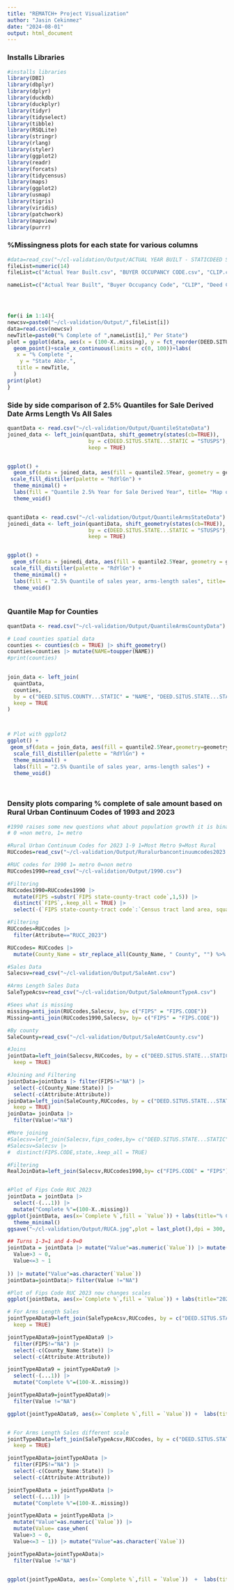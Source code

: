 ```yaml
---
title: "REMATCH+ Project Visualization"
author: "Jasin Cekinmez"
date: "2024-08-01"
output: html_document
---
```


### Installs Libraries 
````R
#installs libraries
library(DBI)
library(dbplyr)
library(dplyr)
library(duckdb)
library(duckplyr)
library(tidyr)
library(tidyselect)
library(tibble)
library(RSQLite)
library(stringr)
library(rlang)
library(styler) 
library(ggplot2)
library(readr)
library(forcats)
library(tidycensus)
library(maps)
library(ggplot2)
library(usmap)
library(tigris)
library(viridis)
library(patchwork)
library(mapview) 
library(purrr)
````




### %Missingness plots for each state for various columns 
````R

#data=read_csv("~/cl-validation/Output/ACTUAL YEAR BUILT - STATICDEED SITUS STATE - STATIC.csv")
fileList=numeric(14)
fileList=c("Actual Year Built.csv", "BUYER OCCUPANCY CODE.csv", "CLIP.csv", "DEED CATEGORY TYPE.csv", "SALE DOCUMENT TYPE  CODE.csv", "FIPS Code.csv", "PRIMARY CATEGORY CODE.csv", "PROPERTY INDICATOR CODE.csv", "SALE AMOUNT.csv", "SALE DERIVED DATE.csv", "SALE DERIVED RECORDING DATE.csv", "City.csv", "Zip Code.csv", "EFFECTIVE YEAR BUILT.csv")

nameList=c("Actual Year Built", "Buyer Occupancy Code", "CLIP", "Deed Category Type", "Sale Document Type Code", "FIPS Code", "Primary Category Code", "Property Indicator Code", "Sale Amount", "Sale Derived Date", "Sale Derived Recording Date", "City", "Zip Code", "Effective Year Built")




for(i in 1:14){
newcsv=paste0("~/cl-validation/Output/",fileList[i])
data=read.csv(newcsv)
newTitle=paste0("% Complete of ",nameList[i]," Per State")
plot = ggplot(data, aes(x = (100-X..missing), y = fct_reorder(DEED.SITUS.STATE...STATIC, X..missing, .desc = FALSE))) +
  geom_point()+scale_x_continuous(limits = c(0, 100))+labs(
   x = "% Complete ",
    y = "State Abbr.",
   title = newTitle,
  )
print(plot)
}


````



### Side by side comparison of 2.5% Quantiles for Sale Derived Date Arms Length Vs All Sales 
````R
quantData <- read.csv("~/cl-validation/Output/QuantileStateData")
joined_data <- left_join(quantData, shift_geometry(states(cb=TRUE)), 
                          by = c(DEED.SITUS.STATE...STATIC = "STUSPS"), 
                          keep = TRUE)


ggplot() +
  geom_sf(data = joined_data, aes(fill = quantile2.5Year, geometry = geometry)) +
 scale_fill_distiller(palette = "RdYlGn") +
  theme_minimal() +
  labs(fill = "Quantile 2.5% Year for Sale Derived Year", title= "Map of Quantile 2.5% Year for Sale Derived Year")+ 
  theme_void()


quantiData <- read.csv("~/cl-validation/Output/QuantileArmsStateData")
joinedi_data <- left_join(quantiData, shift_geometry(states(cb=TRUE)), 
                          by = c(DEED.SITUS.STATE...STATIC = "STUSPS"), 
                          keep = TRUE)


ggplot() +
  geom_sf(data = joinedi_data, aes(fill = quantile2.5Year, geometry = geometry)) +
 scale_fill_distiller(palette = "RdYlGn") +
  theme_minimal() +
  labs(fill = "2.5% Quantile of sales year, arms-length sales", title= "Map of Quantile 2.5% Year for arms-length Sale Derived Year")+ 
  theme_void()



````
### Quantile Map for Counties 
````R
quantData <- read.csv("~/cl-validation/Output/QuantileArmsCountyData")

# Load counties spatial data
counties <- counties(cb = TRUE) |> shift_geometry()  
counties=counties |> mutate(NAME=toupper(NAME))
#print(counties)

 
join_data <- left_join(
  quantData, 
  counties, 
  by = c("DEED.SITUS.COUNTY...STATIC" = "NAME", "DEED.SITUS.STATE...STATIC" = "STUSPS"), 
  keep = TRUE
)



# Plot with ggplot2
ggplot() +
 geom_sf(data = join_data, aes(fill = quantile2.5Year,geometry=geometry)) +
  scale_fill_distiller(palette = "RdYlGn") +
  theme_minimal() +
  labs(fill = "2.5% Quantile of sales year, arms-length sales") +
  theme_void() 
 



````
### Density plots comparing % complete of sale amount based on Rural Urban Continuum Codes of 1993 and 2023
````R
#1990 raises some new questions what about population growth it is binary 0 vs 1 not 1-9 like 2023
# 0 =non metro, 1= metro 

#Rural Urban Continuum Codes for 2023 1-9 1=Most Metro 9=Most Rural
RUCcodes=read_csv("~/cl-validation/Output/Ruralurbancontinuumcodes2023.csv")

#RUC codes for 1990 1= metro 0=non metro
RUCcodes1990=read_csv("~/cl-validation/Output/1990.csv")

#Filtering
RUCcodes1990=RUCcodes1990 |> 
  mutate(FIPS =substr(`FIPS state-county-tract code`,1,5)) |> 
  distinct(`FIPS`,.keep_all = TRUE) |>
  select(-(`FIPS state-county-tract code`:`Census tract land area, square miles, 1990`))

#Filtering
RUCcodes=RUCcodes |> 
  filter(Attribute=="RUCC_2023")

RUCcodes= RUCcodes |> 
  mutate(County_Name = str_replace_all(County_Name, " County", "") %>% toupper())

#Sales Data
Salecsv=read_csv("~/cl-validation/Output/SaleAmt.csv")

#Arms Length Sales Data 
SaleTypeAcsv=read_csv("~/cl-validation/Output/SaleAmountTypeA.csv")

#Sees what is missing
missing=anti_join(RUCcodes,Salecsv, by= c("FIPS" = "FIPS.CODE"))
Missing=anti_join(RUCcodes1990,Salecsv, by= c("FIPS" = "FIPS.CODE"))

#By county 
SaleCounty=read_csv("~/cl-validation/Output/SaleAmtCounty.csv")

#Joins 
jointData=left_join(Salecsv,RUCcodes, by = c("DEED.SITUS.STATE...STATIC" = "State", "FIPS.CODE" = "FIPS"), 
  keep = TRUE)

#Joining and Filtering
jointData=jointData |> filter(FIPS!="NA") |>
  select(-c(County_Name:State)) |>
  select(-c(Attribute:Attribute)) 
joinData=left_join(SaleCounty,RUCcodes, by = c("DEED.SITUS.STATE...STATIC" = "State", "DEED.SITUS.COUNTY...STATIC" = "County_Name"), 
  keep = TRUE)
joinData= joinData |> 
  filter(Value!="NA")

#More joining 
#Salecsv=left_join(Salecsv,fips_codes,by= c("DEED.SITUS.STATE...STATIC" = "state"),keep = TRUE)
#Salecsv=Salecsv |>
#  distinct(FIPS.CODE,state,.keep_all = TRUE)

#Filtering
RealJoinData=left_join(Salecsv,RUCcodes1990,by= c("FIPS.CODE" = "FIPS"),keep = TRUE)


#Plot of Fips Code RUC 2023
jointData = jointData |> 
  select(-(...1)) |>
  mutate("Complete %"=(100-X..missing))
ggplot(jointData, aes(x=`Complete %`,fill = `Value`)) + labs(title="% Complete of House Sale Prices County Data by \nPopulation Concentration",subtitle = "1= Most Metro, 9= Most Rural",caption = "Source: 2023 Rural-Urban Continuum Codes",x="% Complete",y="Density", fill="RUC Code") +geom_density(alpha = 0.5)+
  theme_minimal()
ggsave("~/cl-validation/Output/RUCA.jpg",plot = last_plot(),dpi = 300, width = 6 ,height = 3)

## Turns 1-3=1 and 4-9=0
jointData = jointData |> mutate("Value"=as.numeric(`Value`)) |> mutate(Value= case_when(
  Value>3 ~ 0,
  Value<=3 ~ 1
  
)) |> mutate("Value"=as.character(`Value`)) 
jointData=jointData|> filter(Value !="NA")

#Plot of Fips Code RUC 2023 now changes scales
ggplot(jointData, aes(x=`Complete %`,fill = `Value`)) + labs(title="2023 RUC Codes All Sales", subtitle="1=Metro, 0=Rural")+ geom_density(alpha = 0.5)

# For Arms Length Sales 
jointTypeAData9=left_join(SaleTypeAcsv,RUCcodes, by = c("DEED.SITUS.STATE...STATIC" = "State", "FIPS.CODE" = "FIPS"), 
  keep = TRUE)

jointTypeAData9=jointTypeAData9 |> 
  filter(FIPS!="NA") |> 
  select(-c(County_Name:State)) |> 
  select(-c(Attribute:Attribute))

jointTypeAData9 = jointTypeAData9 |> 
  select(-(...1)) |> 
  mutate("Complete %"=(100-X..missing))

jointTypeAData9=jointTypeAData9|> 
  filter(Value !="NA")

ggplot(jointTypeAData9, aes(x=`Complete %`,fill = `Value`)) +  labs(title="2023 RUC Codes Arms Length Sales",subtitle = "1= Most Metro, 9= Most Rural")+ geom_density(alpha = 0.5)


# For Arms Length Sales different scale
jointTypeAData=left_join(SaleTypeAcsv,RUCcodes, by = c("DEED.SITUS.STATE...STATIC" = "State", "FIPS.CODE" = "FIPS"), 
  keep = TRUE)

jointTypeAData=jointTypeAData |> 
  filter(FIPS!="NA") |> 
  select(-c(County_Name:State)) |> 
  select(-c(Attribute:Attribute)) 

jointTypeAData = jointTypeAData |> 
  select(-(...1)) |>
  mutate("Complete %"=(100-X..missing))

jointTypeAData = jointTypeAData |> 
  mutate("Value"=as.numeric(`Value`)) |> 
  mutate(Value= case_when(
  Value>3 ~ 0,
  Value<=3 ~ 1)) |> mutate("Value"=as.character(`Value`)) 

jointTypeAData=jointTypeAData|> 
  filter(Value !="NA")


ggplot(jointTypeAData, aes(x=`Complete %`,fill = `Value`))  +  labs(title="2023 RUC Codes Arms Length Sales",subtitle = "1=Metro, 0=Rural")+ geom_density(alpha = 0.5)



````